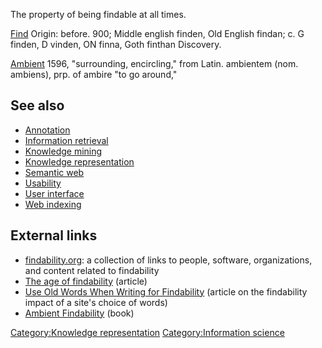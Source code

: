{{Copy to Wiktionary}} 
The property of being findable at all times.


[[Find]] Origin: before. 900; Middle english finden, Old English findan; c. G finden, D vinden, ON finna, Goth finthan
Discovery.

[[Ambient]] 
1596, "surrounding, encircling," from Latin. ambientem (nom. ambiens), prp. of ambire "to go around,"

==See also==
* [[Annotation]]
* [[Information retrieval]]
* [[Knowledge mining]]
* [[Knowledge representation]]
* [[Semantic web]]
* [[Usability]]
* [[User interface]]
* [[Web indexing]]

==External links==

* [http://findability.org/ findability.org]: a collection of links to people, software, organizations, and content related to findability
* [http://www.boxesandarrows.com/view/the_age_of_findability The age of findability] (article)
* [http://www.useit.com/alertbox/search-keywords.html Use Old Words When Writing for Findability] (article on the findability impact of a site's choice of words)
* [http://www.oreilly.com/catalog/ambient/ Ambient Findability] (book)

[[Category:Knowledge representation]]
[[Category:Information science]]